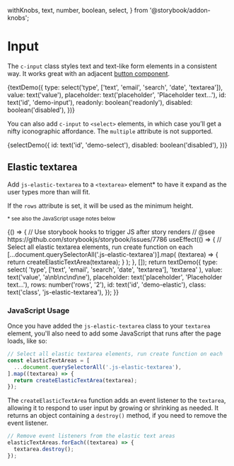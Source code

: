   withKnobs,
  text,
  number,
  boolean,
  select,
} from '@storybook/addon-knobs';

<Meta title="Components/Input" decorators={[withKnobs]} />

# Input

The `c-input` class styles text and text-like form elements in a consistent way. It works great with an adjacent [button component](/?path=/story/components-button--elements).

<Preview>
  <Story name="Text Elements" height="200px">
    {textDemo({
      type: select('type', ['text', 'email', 'search', 'date', 'textarea']),
      value: text('value'),
      placeholder: text('placeholder', 'Placeholder text…'),
      id: text('id', 'demo-input'),
      readonly: boolean('readonly'),
      disabled: boolean('disabled'),
    })}
  </Story>
</Preview>

You can also add `c-input` to `<select>` elements, in which case you’ll get a nifty iconographic affordance. The `multiple` attribute is not supported.

<Preview>
  <Story name="Select Element" height="200px">
    {selectDemo({
      id: text('id', 'demo-select'),
      disabled: boolean('disabled'),
    })}
  </Story>
</Preview>

## Elastic textarea

Add `js-elastic-textarea` to a `<textarea>` element\* to have it expand as the user types more than will fit.

If the `rows` attribute is set, it will be used as the minimum height.

<p>
  <small>* see also the JavaScript usage notes below</small>
</p>

<Preview>
  <Story name="Elastic Textarea" height="350px">
    {() => {
      // Use storybook hooks to trigger JS after story renders
      // @see https://github.com/storybookjs/storybook/issues/7786
      useEffect(() => {
        // Select all elastic textarea elements, run create function on each
        [...document.querySelectorAll('.js-elastic-textarea')].map(
          (textarea) => {
            return createElasticTextArea(textarea);
          }
        );
      }, []);
      return textDemo({
        type: select(
          'type',
          ['text', 'email', 'search', 'date', 'textarea'],
          'textarea'
        ),
        value: text('value', 'a\nb\nc\nd\ne'),
        placeholder: text('placeholder', 'Placeholder text…'),
        rows: number('rows', '2'),
        id: text('id', 'demo-elastic'),
        class: text('class', 'js-elastic-textarea'),
      });
    }}
  </Story>
</Preview>

### JavaScript Usage

Once you have added the `js-elastic-textarea` class to your `textarea` element, you'll also need to add some JavaScript that runs after the page loads, like so:

```js
// Select all elastic textarea elements, run create function on each
const elasticTextAreas = [
  ...document.querySelectorAll('.js-elastic-textarea'),
].map((textarea) => {
  return createElasticTextArea(textarea);
});
```

The `createElasticTextArea` function adds an event listener to the `textarea`, allowing it to respond to user input by growing or shrinking as needed. It returns an object containing a `destroy()` method, if you need to remove the event listener.

```js
// Remove event listeners from the elastic text areas
elasticTextAreas.forEach((textarea) => {
  textarea.destroy();
});
```
